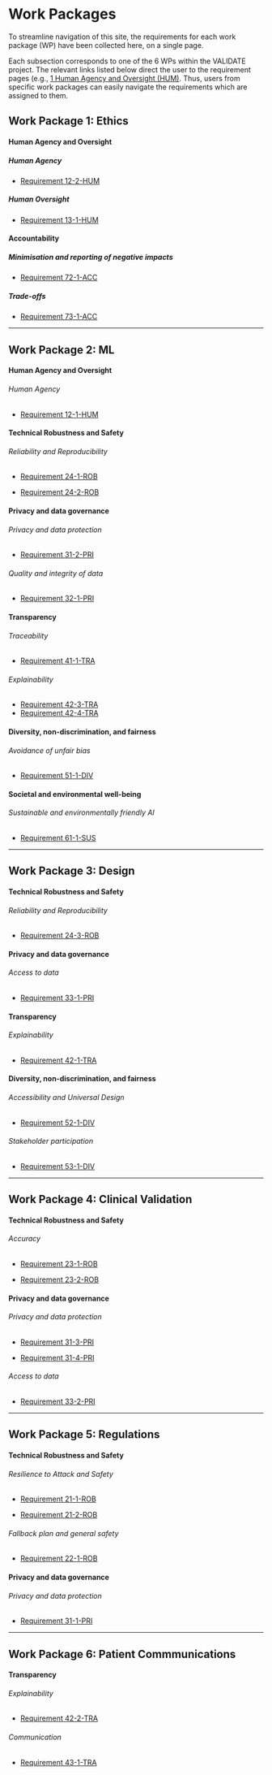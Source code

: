 # Work Packages {.unnumbered}

To streamline navigation of this site, the requirements for each work package (WP) have been collected here, on a single page.

::: callout-tip
Each subsection corresponds to one of the 6 WPs within the VALIDATE project. The relevant links listed below direct the user to the requirement pages (e.g., [1 Human Agency and Oversight (HUM)](1_hum.qmd). Thus, users from specific work packages can easily navigate the requirements which are assigned to them.
:::

## Work Package 1: Ethics {.unnumbered}

#### Human Agency and Oversight

##### Human Agency

- [Requirement 12-2-HUM](1_hum.qmd#12-2-hum)

##### Human Oversight

- [Requirement 13-1-HUM](1_hum.qmd#13-1-hum)

#### Accountability

##### Minimisation and reporting of negative impacts

- [Requirement 72-1-ACC](7_acc.qmd#72-1-acc)

##### Trade-offs

- [Requirement 73-1-ACC](7_acc.qmd#73-1-acc)

------------------------------------------------------------------------

## Work Package 2: ML {.unnumbered}

#### Human Agency and Oversight

###### Human Agency

- [Requirement 12-1-HUM](1_hum.qmd#12-1-hum)

#### Technical Robustness and Safety

###### Reliability and Reproducibility

- [Requirement 24-1-ROB](2_rob.qmd#24-1-rob)  

- [Requirement 24-2-ROB](2_rob.qmd#24-2-rob)

#### Privacy and data governance

###### Privacy and data protection

- [Requirement 31-2-PRI](3_pri.qmd#31-2-pri)

###### Quality and integrity of data

- [Requirement 32-1-PRI](3_pri.qmd#32-1-pri)

#### Transparency

###### Traceability

- [Requirement 41-1-TRA](4_tra.qmd#41-1-tra)

###### Explainability

- [Requirement 42-3-TRA](4_tra.qmd#42-3-tra)
- [Requirement 42-4-TRA](4_tra.qmd#42-4-tra)

#### Diversity, non-discrimination, and fairness

###### Avoidance of unfair bias

- [Requirement 51-1-DIV](5_div.qmd#51-1-div)

#### Societal and environmental well-being

###### Sustainable and environmentally friendly AI

- [Requirement 61-1-SUS](6_sus.qmd#61-1-sus)

------------------------------------------------------------------------

## Work Package 3: Design {.unnumbered}

#### Technical Robustness and Safety

###### Reliability and Reproducibility

- [Requirement 24-3-ROB](2_rob.qmd#24-3-rob)

#### Privacy and data governance

###### Access to data

- [Requirement 33-1-PRI](3_pri.qmd#33-1-pri)

#### Transparency

###### Explainability

- [Requirement 42-1-TRA](4_tra.qmd#42-1-tra)

#### Diversity, non-discrimination, and fairness

###### Accessibility and Universal Design

- [Requirement 52-1-DIV](5_div.qmd#52-1-div)

###### Stakeholder participation

- [Requirement 53-1-DIV](5_div.qmd#53-1-div)

------------------------------------------------------------------------

## Work Package 4: Clinical Validation {.unnumbered}

#### Technical Robustness and Safety

###### Accuracy

- [Requirement 23-1-ROB](2_rob.qmd#23-1-rob)

- [Requirement 23-2-ROB](2_rob.qmd#23-2-rob)

#### Privacy and data governance

###### Privacy and data protection

- [Requirement 31-3-PRI](3_pri.qmd#31-3-pri)

- [Requirement 31-4-PRI](3_pri.qmd#31-4-pri)

###### Access to data

- [Requirement 33-2-PRI](3_pri.qmd#33-2-pri)

------------------------------------------------------------------------

## Work Package 5: Regulations {.unnumbered}

#### Technical Robustness and Safety

###### Resilience to Attack and Safety

- [Requirement 21-1-ROB](2_rob.qmd#21-1-rob)

- [Requirement 21-2-ROB](2_rob.qmd#21-2-rob)

###### Fallback plan and general safety

- [Requirement 22-1-ROB](2_rob.qmd#22-1-rob)

#### Privacy and data governance

###### Privacy and data protection

- [Requirement 31-1-PRI](3_pri.qmd#31-1-pri)

------------------------------------------------------------------------

## Work Package 6: Patient Commmunications {.unnumbered}

#### Transparency

###### Explainability

- [Requirement 42-2-TRA](4_tra.qmd#42-2-tra)

###### Communication

- [Requirement 43-1-TRA](4_tra.qmd#43-1-tra)
